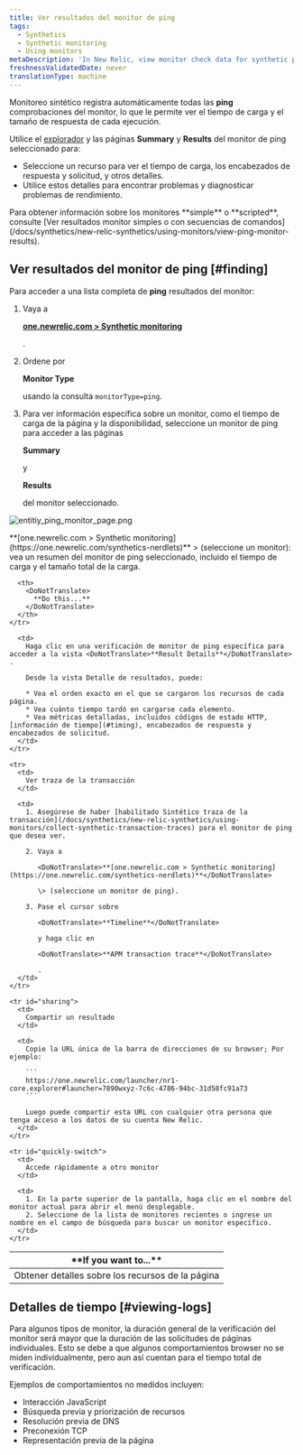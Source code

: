 ```yaml
---
title: Ver resultados del monitor de ping
tags:
  - Synthetics
  - Synthetic monitoring
  - Using monitors
metaDescription: 'In New Relic, view monitor check data for synthetic ping monitors.'
freshnessValidatedDate: never
translationType: machine
---
```



Monitoreo sintético registra automáticamente todas las <DoNotTranslate>**ping**</DoNotTranslate> comprobaciones del monitor, lo que le permite ver el tiempo de carga y el tamaño de respuesta de cada ejecución.

Utilice el [explorador](/docs/new-relic-one/use-new-relic-one/ui-data/new-relic-one-entity-explorer-view-performance-across-apps-services-hosts) y las páginas <DoNotTranslate>**Summary**</DoNotTranslate> y <DoNotTranslate>**Results**</DoNotTranslate> del monitor de ping seleccionado para:

* Seleccione un recurso para ver el tiempo de carga, los encabezados de respuesta y solicitud, y otros detalles.
* Utilice estos detalles para encontrar problemas y diagnosticar problemas de rendimiento.

<Callout variant="tip">
  Para obtener información sobre los monitores <DoNotTranslate>**simple**</DoNotTranslate> o <DoNotTranslate>**scripted**</DoNotTranslate>, consulte [Ver resultados monitor simples o con secuencias de comandos](/docs/synthetics/new-relic-synthetics/using-monitors/view-ping-monitor-results).
</Callout>

## Ver resultados del monitor de ping [#finding]

Para acceder a una lista completa de <DoNotTranslate>**ping**</DoNotTranslate> resultados del monitor:

1. Vaya a

   <DoNotTranslate>**[one.newrelic.com > Synthetic monitoring](https://one.newrelic.com/synthetics-nerdlets)**</DoNotTranslate>

   .

2. Ordene por

   <DoNotTranslate>**Monitor Type**</DoNotTranslate>

   usando la consulta `monitorType=ping`.

3. Para ver información específica sobre un monitor, como el tiempo de carga de la página y la disponibilidad, seleccione un monitor de ping para acceder a las páginas

   <DoNotTranslate>**Summary**</DoNotTranslate>

   y

   <DoNotTranslate>**Results**</DoNotTranslate>

   del monitor seleccionado.

<img
  title="Entitiy monitor list"
  alt="entitiy_ping_monitor_page.png"
  src={syntheticViewPingResults}
/>

<figcaption>
  <DoNotTranslate>**[one.newrelic.com > Synthetic monitoring](https://one.newrelic.com/synthetics-nerdlets)**</DoNotTranslate> > (seleccione un monitor): vea un resumen del monitor de ping seleccionado, incluido el tiempo de carga y el tamaño total de la carga.
</figcaption>

<table id="using">
  <thead>
    <tr>
      <th width={250}>
        <DoNotTranslate>
          **If you want to...**
        </DoNotTranslate>
      </th>

      <th>
        <DoNotTranslate>
          **Do this...**
        </DoNotTranslate>
      </th>
    </tr>
  </thead>

  <tbody>
    <tr>
      <td>
        Obtener detalles sobre los recursos de la página
      </td>

      <td>
        Haga clic en una verificación de monitor de ping específica para acceder a la vista <DoNotTranslate>**Result Details**</DoNotTranslate> .

        Desde la vista Detalle de resultados, puede:

        * Vea el orden exacto en el que se cargaron los recursos de cada página.
        * Vea cuánto tiempo tardó en cargarse cada elemento.
        * Vea métricas detalladas, incluidos códigos de estado HTTP, [información de tiempo](#timing), encabezados de respuesta y encabezados de solicitud.
      </td>
    </tr>

    <tr>
      <td>
        Ver traza de la transacción
      </td>

      <td>
        1. Asegúrese de haber [habilitado Sintético traza de la transacción](/docs/synthetics/new-relic-synthetics/using-monitors/collect-synthetic-transaction-traces) para el monitor de ping que desea ver.

        2. Vaya a

           <DoNotTranslate>**[one.newrelic.com > Synthetic monitoring](https://one.newrelic.com/synthetics-nerdlets)**</DoNotTranslate>

           \> (seleccione un monitor de ping).

        3. Pase el cursor sobre

           <DoNotTranslate>**Timeline**</DoNotTranslate>

           y haga clic en

           <DoNotTranslate>**APM transaction trace**</DoNotTranslate>

           .
      </td>
    </tr>

    <tr id="sharing">
      <td>
        Compartir un resultado
      </td>

      <td>
        Copie la URL única de la barra de direcciones de su browser; Por ejemplo:

        ```
        https://one.newrelic.com/launcher/nr1-core.explorer#launcher=7890wxyz-7c6c-4786-94bc-31d58fc91a73
        ```

        Luego puede compartir esta URL con cualquier otra persona que tenga acceso a los datos de su cuenta New Relic.
      </td>
    </tr>

    <tr id="quickly-switch">
      <td>
        Accede rápidamente a otro monitor
      </td>

      <td>
        1. En la parte superior de la pantalla, haga clic en el nombre del monitor actual para abrir el menú desplegable.
        2. Seleccione de la lista de monitores recientes o ingrese un nombre en el campo de búsqueda para buscar un monitor específico.
      </td>
    </tr>
  </tbody>
</table>

## Detalles de tiempo [#viewing-logs]

Para algunos tipos de monitor, la duración general de la verificación del monitor será mayor que la duración de las solicitudes de páginas individuales. Esto se debe a que algunos comportamientos browser no se miden individualmente, pero aun así cuentan para el tiempo total de verificación.

Ejemplos de comportamientos no medidos incluyen:

* Interacción JavaScript
* Búsqueda previa y priorización de recursos
* Resolución previa de DNS
* Preconexión TCP
* Representación previa de la página